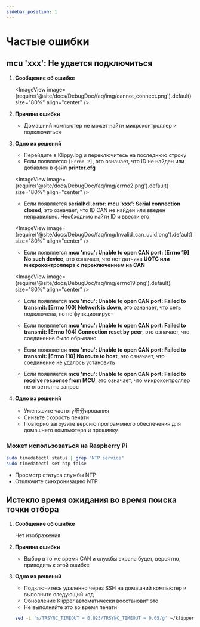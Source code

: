 ```yaml
---
sidebar_position: 1
---
```



# Частые ошибки


## mcu 'xxx': Не удается подключиться

1. **Сообщение об ошибке**

   <ImageView image={require('@site/docs/DebugDoc/faq/img/cannot_connect.png').default} size="80%" align="center" />

2. **Причина ошибки**

   * Домашний компьютер не может найти микроконтроллер и подключиться

3. **Одно из решений**

   * Перейдите в Klippy.log и переключитесь на последнюю строку
   * Если появляется `[Errno 2]`, это означает, что ID не найден или добавлен в файл **printer.cfg** 
  
   <ImageView image={require('@site/docs/DebugDoc/faq/img/errno2.png').default} size="80%" align="center" />

   * Если появляется **serialhdl.error: mcu 'xxx': Serial connection closed**, это означает, что ID CAN не найден или введен неправильно. Необходимо найти ID и ввести его

   <ImageView image={require('@site/docs/DebugDoc/faq/img/lnvalid_can_uuid.png').default} size="80%" align="center" />
 
   * Если появляется **mcu 'mcu': Unable to open CAN port: [Errno 19] No such device**, это означает, что нет датчика **UOTC или микроконтроллера с переключением на CAN**

   <ImageView image={require('@site/docs/DebugDoc/faq/img/errno19.png').default} size="80%" align="center" />

   * Если появляется **mcu 'mcu': Unable to open CAN port: Failed to transmit: [Errno 100] Network is down**, это означает, что сеть подключена, но не функционирует

   * Если появляется **mcu 'mcu': Unable to open CAN port: Failed to transmit: [Errno 104] Connection reset by peer**, это означает, что соединение было обрывано

   * Если появляется **mcu 'mcu': Unable to open CAN port: Failed to transmit: [Errno 110] No route to host**, это означает, что соединение не удалось установить

   * Если появляется **mcu 'mcu': Unable to open CAN port: Failed to receive response from MCU**, это означает, что микроконтроллер не ответил на запрос
   
1. **Одно из решений**

   * Уменьшите частоту细分ирования
   * Снизьте скорость печати
   * Повторно загрузите версию программного обеспечения для домашнего компьютера и прошивку

### Может использоваться на Raspberry Pi

   ```bash
   sudo timedatectl status | grep "NTP service" 
   sudo timedatectl set-ntp false
   ```

   * Просмотр статуса службы NTP
   * Отключите синхронизацию NTP

## Истекло время ожидания во время поиска точки отбора 

1. **Сообщение об ошибке**

   Нет изображения

2. **Причина ошибки**

   * Выбор в то же время CAN и службы экрана будет, вероятно, приводить к этой ошибке

3. **Одно из решений**

   * Подключитесь удаленно через SSH на домашний компьютер и выполните следующий код
   * Обновление Klipper автоматически восстановит это
   * Не выполняйте это во время печати
  
   ```bash
   sed -i 's/TRSYNC_TIMEOUT = 0.025/TRSYNC_TIMEOUT = 0.05/g' ~/klipper/klippy/mcu.py && sudo systemctl restart klipper
   ```